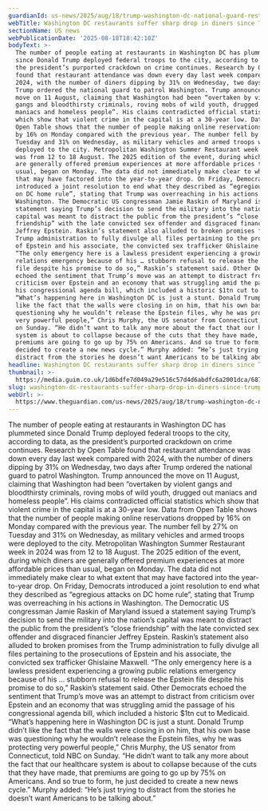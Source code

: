 ```yaml
---
guardianId: us-news/2025/aug/18/trump-washington-dc-national-guard-restaurants
webTitle: Washington DC restaurants suffer sharp drop in diners since Trump crackdown
sectionName: US news
webPublicationDate: '2025-08-18T18:42:10Z'
bodyText: >-
  The number of people eating at restaurants in Washington DC has plummeted
  since Donald Trump deployed federal troops to the city, according to data, as
  the president’s purported crackdown on crime continues. Research by Open Table
  found that restaurant attendance was down every day last week compared with
  2024, with the number of diners dipping by 31% on Wednesday, two days after
  Trump ordered the national guard to patrol Washington. Trump announced the
  move on 11 August, claiming that Washington had been “overtaken by violent
  gangs and bloodthirsty criminals, roving mobs of wild youth, drugged out
  maniacs and homeless people”. His claims contradicted official statistics
  which show that violent crime in the capital is at a 30-year low. Data from
  Open Table shows that the number of people making online reservations dropped
  by 16% on Monday compared with the previous year. The number fell by 27% on
  Tuesday and 31% on Wednesday, as military vehicles and armed troops were
  deployed to the city. Metropolitan Washington Summer Restaurant week in 2024
  was from 12 to 18 August. The 2025 edition of the event, during which diners
  are generally offered premium experiences at more affordable prices than
  usual, began on Monday. The data did not immediately make clear to what extent
  that may have factored into the year-to-year drop. On Friday, Democrats
  introduced a joint resolution to end what they described as “egregious attacks
  on DC home rule”, stating that Trump was overreaching in his actions in
  Washington. The Democratic US congressman Jamie Raskin of Maryland issued a
  statement saying Trump’s decision to send the military into the nation’s
  capital was meant to distract the public from the president’s “close
  friendship” with the late convicted sex offender and disgraced financier
  Jeffrey Epstein. Raskin’s statement also alluded to broken promises from the
  Trump administration to fully divulge all files pertaining to the prosecutions
  of Epstein and his associate, the convicted sex trafficker Ghislaine Maxwell.
  “The only emergency here is a lawless president experiencing a growing public
  relations emergency because of his … stubborn refusal to release the Epstein
  file despite his promise to do so,” Raskin’s statement said. Other Democrats
  echoed the sentiment that Trump’s move was an attempt to distract from
  criticism over Epstein and an economy that was struggling amid the passage of
  his congressional agenda bill, which included a historic $1tn cut to Medicaid.
  “What’s happening here in Washington DC is just a stunt. Donald Trump didn’t
  like the fact that the walls were closing in on him, that his own base was
  questioning why he wouldn’t release the Epstein files, why he was protecting
  very powerful people,” Chris Murphy, the US senator from Connecticut, told NBC
  on Sunday. “He didn’t want to talk any more about the fact that our healthcare
  system is about to collapse because of the cuts that they have made, that
  premiums are going to go up by 75% on Americans. And so true to form, he just
  decided to create a new news cycle.” Murphy added: “He’s just trying to
  distract from the stories he doesn’t want Americans to be talking about.”
headline: Washington DC restaurants suffer sharp drop in diners since Trump crackdown
thumbnail: >-
  https://media.guim.co.uk/1d6bdfe7d049a29e516c57d4d6abdfc6a2001dca/687_0_6845_5479/500.jpg
slug: washington-dc-restaurants-suffer-sharp-drop-in-diners-since-trump-crackdown
webUrl: >-
  https://www.theguardian.com/us-news/2025/aug/18/trump-washington-dc-national-guard-restaurants
---
```

The number of people eating at restaurants in Washington DC has plummeted since Donald Trump deployed federal troops to the city, according to data, as the president’s purported crackdown on crime continues. Research by Open Table found that restaurant attendance was down every day last week compared with 2024, with the number of diners dipping by 31% on Wednesday, two days after Trump ordered the national guard to patrol Washington. Trump announced the move on 11 August, claiming that Washington had been “overtaken by violent gangs and bloodthirsty criminals, roving mobs of wild youth, drugged out maniacs and homeless people”. His claims contradicted official statistics which show that violent crime in the capital is at a 30-year low. Data from Open Table shows that the number of people making online reservations dropped by 16% on Monday compared with the previous year. The number fell by 27% on Tuesday and 31% on Wednesday, as military vehicles and armed troops were deployed to the city. Metropolitan Washington Summer Restaurant week in 2024 was from 12 to 18 August. The 2025 edition of the event, during which diners are generally offered premium experiences at more affordable prices than usual, began on Monday. The data did not immediately make clear to what extent that may have factored into the year-to-year drop. On Friday, Democrats introduced a joint resolution to end what they described as “egregious attacks on DC home rule”, stating that Trump was overreaching in his actions in Washington. The Democratic US congressman Jamie Raskin of Maryland issued a statement saying Trump’s decision to send the military into the nation’s capital was meant to distract the public from the president’s “close friendship” with the late convicted sex offender and disgraced financier Jeffrey Epstein. Raskin’s statement also alluded to broken promises from the Trump administration to fully divulge all files pertaining to the prosecutions of Epstein and his associate, the convicted sex trafficker Ghislaine Maxwell. “The only emergency here is a lawless president experiencing a growing public relations emergency because of his … stubborn refusal to release the Epstein file despite his promise to do so,” Raskin’s statement said. Other Democrats echoed the sentiment that Trump’s move was an attempt to distract from criticism over Epstein and an economy that was struggling amid the passage of his congressional agenda bill, which included a historic $1tn cut to Medicaid. “What’s happening here in Washington DC is just a stunt. Donald Trump didn’t like the fact that the walls were closing in on him, that his own base was questioning why he wouldn’t release the Epstein files, why he was protecting very powerful people,” Chris Murphy, the US senator from Connecticut, told NBC on Sunday. “He didn’t want to talk any more about the fact that our healthcare system is about to collapse because of the cuts that they have made, that premiums are going to go up by 75% on Americans. And so true to form, he just decided to create a new news cycle.” Murphy added: “He’s just trying to distract from the stories he doesn’t want Americans to be talking about.”
